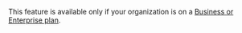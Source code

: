 <Alert>

This feature is available only if your organization is on a <a href="https://sentry.io/pricing/" target="_blank">Business or Enterprise plan</a>.

</Alert>

